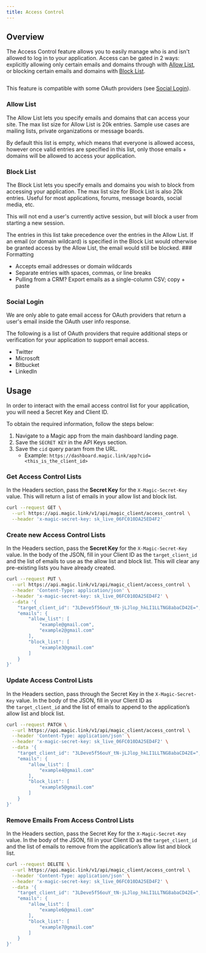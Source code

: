 ```yaml
---
title: Access Control
---
```



## Overview

The Access Control feature allows you to easily manage who is and isn't allowed to log in to your application. Access can be gated in 2 ways: explicitly allowing only certain emails and domains through with [Allow List](#allow-list), or blocking certain emails and domains with [Block List](#block-list).

<Frame>
  <img src="/images/access-control.webp" alt=""/>
</Frame>


This feature is compatible with some OAuth providers (see [Social Login](#social-login)).

### Allow List

The Allow List lets you specify emails and domains that can access your site. The max list size for Allow List is 20k entries. Sample use cases are mailing lists, private organizations or message boards.

<Note>
By default this list is empty, which means that everyone is allowed access, however once valid entries are specified in this list, only those emails + domains will be allowed to access your application.
</Note>

### Block List

The Block List lets you specify emails and domains you wish to block from accessing your application. The max list size for Block List is also 20k entries. Useful for most applications, forums, message boards, social media, etc.

This will not end a user's currently active session, but will block a user from starting a new session.

<Info>
The entries in this list take precedence over the entries in the Allow List. If an email (or domain wildcard) is specified in the Block List would otherwise be granted access by the Allow List, the email would still be blocked.
</Info>
### Formatting

* Accepts email addresses or domain wildcards
* Separate entries with spaces, commas, or line breaks
* Pulling from a CRM? Export emails as a single-column CSV; copy + paste

### Social Login

We are only able to gate email access for OAuth providers that return a user's email inside the OAuth user info response.

The following is a list of OAuth providers that require additional steps or verification for your application to support email access.

* Twitter
* Microsoft
* Bitbucket
* LinkedIn

## Usage


In order to interact with the email access control list for your application, you will need a Secret Key and Client ID.

To obtain the required information, follow the steps below:

1.  Navigate to a Magic app from the main dashboard landing page.
2.  Save the `SECRET KEY` in the API Keys section.
3.  Save the `cid` query param from the URL.
    * Example: ⁠`https://dashboard.magic.link/app?cid=<this_is_the_client_id>`

### Get Access Control Lists

In the Headers section, pass the **Secret Key** for the `X-Magic-Secret-Key` value. This will return a list of emails in your allow list and block list.

```bash Bash icon="square-terminal"
curl --request GET \
  --url https://api.magic.link/v1/api/magic_client/access_control \
  --header 'x-magic-secret-key: sk_live_06FC010DA25ED4F2'
```

### Create new Access Control Lists

In the Headers section, pass the **Secret Key** for the `X-Magic-Secret-Key` value. In the body of the JSON, fill in your Client ID as the `target_client_id` and the list of emails to use as the allow list and block list. This will clear any pre-existing lists you have already created.

```bash Bash icon="square-terminal"
curl --request PUT \
  --url https://api.magic.link/v1/api/magic_client/access_control \
  --header 'Content-Type: application/json' \
  --header 'x-magic-secret-key: sk_live_06FC010DA25ED4F2' \
  --data '{
	"target_client_id": "3LDeve5f56ouY_tN-jLJlop_hkLI1LLTNG8abaCD42E=",
	"emails": {
		"allow_list": [
			"example@gmail.com",
			"example2@gmail.com"
		],
		"block_list": [
			"example3@gmail.com"
		]
	}
}'
```

### Update Access Control Lists

In the Headers section, pass through the Secret Key in the `X-Magic-Secret-Key` value. In the body of the JSON, fill in your Client ID as the `target_client_id` and the list of emails to append to the application’s allow list and block list.

```bash Bash icon="square-terminal"
curl --request PATCH \
  --url https://api.magic.link/v1/api/magic_client/access_control \
  --header 'Content-Type: application/json' \
  --header 'x-magic-secret-key: sk_live_06FC010DA25ED4F2' \
  --data '{
	"target_client_id": "3LDeve5f56ouY_tN-jLJlop_hkLI1LLTNG8abaCD42E=",
	"emails": {
		"allow_list": [
			"example4@gmail.com"
		],
		"block_list": [
			"example5@gmail.com"
		]
	}
}'
```

### Remove Emails From Access Control Lists

In the Headers section, pass the Secret Key for the `X-Magic-Secret-Key` value. In the body of the JSON, fill in your Client ID as the `target_client_id` and the list of emails to remove from the application’s allow list and block list.

```bash Bash icon="square-terminal"
curl --request DELETE \
  --url https://api.magic.link/v1/api/magic_client/access_control \
  --header 'Content-Type: application/json' \
  --header 'x-magic-secret-key: sk_live_06FC010DA25ED4F2' \
  --data '{
	"target_client_id": "3LDeve5f56ouY_tN-jLJlop_hkLI1LLTNG8abaCD42E=",
	"emails": {
		"allow_list": [
			"example6@gmail.com"
		],
		"block_list": [
			"example7@gmail.com"
		]
	}
}'
```
